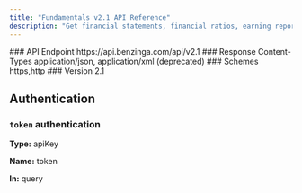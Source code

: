 ```yaml
---
title: "Fundamentals v2.1 API Reference"
description: "Get financial statements, financial ratios, earning reports, asset classification, and share class profile history."
---
```


<Info>
### API Endpoint
https://api.benzinga.com/api/v2.1
### Response Content-Types
application/json, application/xml (deprecated)
### Schemes
https,http
### Version
2.1
</Info>

## Authentication 

### `token` authentication

**Type:** apiKey

**Name:** token

**In:** query
